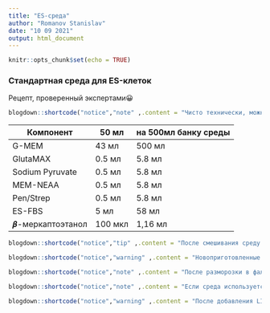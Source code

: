 ```yaml
---
title: "ES-среда"
author: "Romanov Stanislav"
date: "10 09 2021"
output: html_document
---
```


```r
knitr::opts_chunk$set(echo = TRUE)
```

### Стандартная среда для ES-клеток

Рецепт, проверенный экспертами😀

```r
blogdown::shortcode("notice","note" ,.content = "Чисто технически, можно заменить G-MEM на DMEM. В таком случае клетки не будут чувствовать себя хуже, но скорость роста несколько снизится.")
```

| Компонент        | 50 мл   | на 500мл банку среды |
|------------------|---------|----------------------|
| G-MEM            | 43 мл   | 500 мл               |
| GlutaMAX         | 0.5 мл  | 5.8 мл               |
| Sodium Pyruvate  | 0.5 мл  | 5.8 мл               |
| MEM-NEAA         | 0.5 мл  | 5.8 мл               |
| Pen/Strep        | 0.5 мл  | 5.8 мл               |
| ES-FBS           | 5 мл    | 58 мл                |
| 𝜷-меркаптоэтанол | 100 мкл | 1,16 мл              |

```r
blogdown::shortcode("notice","tip" ,.content = "После смешивания среду необходимо аликвотировать по 40-45 мл в фальконы на 50 и заморозить в вертикальном положении.")
```

```r
blogdown::shortcode("notice","warning" ,.content = "Новоприготовленные стоки необходимо проверять на стерильность. Для этого необходимо налить 2-3 мл среды в 4-см чашку Петри и поставить в инкубатор на 2-3 дня. Если среда зарастет, то придется отфильтровать весь сток и снова проверить на зарост. Непроверенные среды лучше не использовать для культивирования ES-клеток.")
```

```r
blogdown::shortcode("notice","note" ,.content = "После разморозки в фалькон со средой добавляем mLIF до концентрации 10pg/ml (Sigma) или 1000 U/ml (Gibco), пишем на банке \"+LIF\".")
```

```r
blogdown::shortcode("notice","note" ,.content = "Если среда используется для культивирования без фидеров, то дополнительно добавляем CHIR до 3 мкМ и PD до 1 мкМ. В таком случае помечаем фалькон аббревиатурой \"2i\".")
```

```r
blogdown::shortcode("notice","warning" ,.content = "После добавления LIF ES-среду уже нельзя замораживать! Если LIF подвергнется заморозке, то он потеряет способность стимулировать самообновление ES-клеток, в результате чего все колонии пойдут дифференцироваться.")
```
